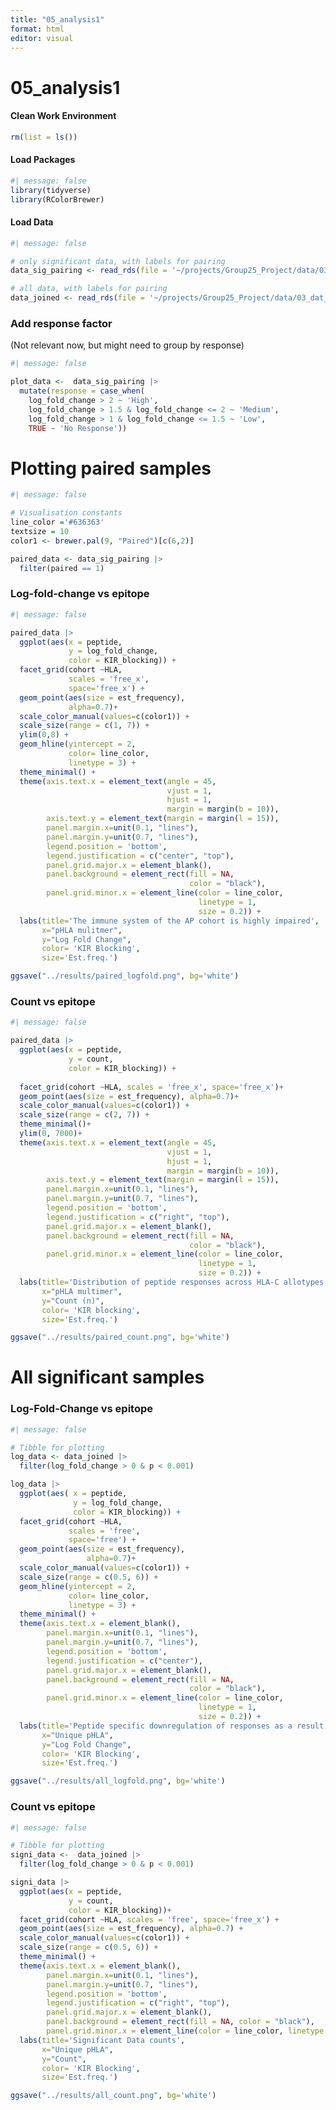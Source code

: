 ```yaml
---
title: "05_analysis1"
format: html
editor: visual
---
```


# 05_analysis1

#### Clean Work Environment

```r
rm(list = ls())
```

#### Load Packages

```r
#| message: false
library(tidyverse)
library(RColorBrewer)
```

#### Load Data

```r
#| message: false

# only significant data, with labels for pairing
data_sig_pairing <- read_rds(file = '~/projects/Group25_Project/data/03_dat_aug_sig_pairing.RDS')

# all data, with labels for pairing
data_joined <- read_rds(file = '~/projects/Group25_Project/data/03_dat_aug_joined.RDS')
```

### Add response factor

(Not relevant now, but might need to group by response)

```r
#| message: false

plot_data <-  data_sig_pairing |>
  mutate(response = case_when(
    log_fold_change > 2 ~ 'High',
    log_fold_change > 1.5 & log_fold_change <= 2 ~ 'Medium',
    log_fold_change > 1 & log_fold_change <= 1.5 ~ 'Low',
    TRUE ~ 'No Response'))
```

# Plotting paired samples

```r
#| message: false

# Visualisation constants
line_color ='#636363' 
textsize = 10 
color1 <- brewer.pal(9, "Paired")[c(6,2)]

paired_data <- data_sig_pairing |>
  filter(paired == 1)
```

### Log-fold-change vs epitope

```r
#| message: false

paired_data |>
  ggplot(aes(x = peptide, 
             y = log_fold_change, 
             color = KIR_blocking)) +
  facet_grid(cohort ~HLA, 
             scales = 'free_x', 
             space='free_x') + 
  geom_point(aes(size = est_frequency), 
             alpha=0.7)+
  scale_color_manual(values=c(color1)) +
  scale_size(range = c(1, 7)) +
  ylim(0,8) +
  geom_hline(yintercept = 2, 
             color= line_color,
             linetype = 3) +
  theme_minimal() +
  theme(axis.text.x = element_text(angle = 45,
                                   vjust = 1,
                                   hjust = 1,
                                   margin = margin(b = 10)),
        axis.text.y = element_text(margin = margin(l = 15)),
        panel.margin.x=unit(0.1, "lines"),
        panel.margin.y=unit(0.7, "lines"),
        legend.position = 'bottom',
        legend.justification = c("center", "top"),
        panel.grid.major.x = element_blank(),
        panel.background = element_rect(fill = NA, 
                                        color = "black"),
        panel.grid.minor.x = element_line(color = line_color, 
                                          linetype = 1, 
                                          size = 0.2)) +
  labs(title='The immune system of the AP cohort is highly impaired',
       x="pHLA mulitmer", 
       y="Log Fold Change", 
       color= 'KIR Blocking', 
       size='Est.freq.') 

ggsave("../results/paired_logfold.png", bg='white')
```

### Count vs epitope

```r
#| message: false

paired_data |>
  ggplot(aes(x = peptide, 
             y = count, 
             color = KIR_blocking)) +
  
  facet_grid(cohort ~HLA, scales = 'free_x', space='free_x')+ 
  geom_point(aes(size = est_frequency), alpha=0.7)+
  scale_color_manual(values=c(color1)) +
  scale_size(range = c(2, 7)) +
  theme_minimal()+
  ylim(0, 7000)+
  theme(axis.text.x = element_text(angle = 45, 
                                   vjust = 1, 
                                   hjust = 1,
                                   margin = margin(b = 10)),
        axis.text.y = element_text(margin = margin(l = 15)),
        panel.margin.x=unit(0.1, "lines"),
        panel.margin.y=unit(0.7, "lines"),
        legend.position = 'bottom',
        legend.justification = c("right", "top"),
        panel.grid.major.x = element_blank(),
        panel.background = element_rect(fill = NA, 
                                        color = "black"),
        panel.grid.minor.x = element_line(color = line_color, 
                                          linetype = 1, 
                                          size = 0.2)) +
  labs(title='Distribution of peptide responses across HLA-C allotypes', 
       x="pHLA multimer", 
       y="Count (n)", 
       color= 'KIR blocking', 
       size='Est.freq.') 

ggsave("../results/paired_count.png", bg='white')
```

# All significant samples

### Log-Fold-Change vs epitope

```r
#| message: false

# Tibble for plotting
log_data <- data_joined |> 
  filter(log_fold_change > 0 & p < 0.001)

log_data |> 
  ggplot(aes( x = peptide, 
              y = log_fold_change, 
              color = KIR_blocking)) +
  facet_grid(cohort ~HLA, 
             scales = 'free', 
             space='free') + 
  geom_point(aes(size = est_frequency), 
                 alpha=0.7)+
  scale_color_manual(values=c(color1)) +
  scale_size(range = c(0.5, 6)) +
  geom_hline(yintercept = 2, 
             color= line_color,
             linetype = 3) +
  theme_minimal() +
  theme(axis.text.x = element_blank(),
        panel.margin.x=unit(0.1, "lines"),
        panel.margin.y=unit(0.7, "lines"),
        legend.position = 'bottom',
        legend.justification = c("center"),
        panel.grid.major.x = element_blank(),
        panel.background = element_rect(fill = NA, 
                                        color = "black"),
        panel.grid.minor.x = element_line(color = line_color, 
                                          linetype = 1, 
                                          size = 0.2)) + 
  labs(title='Peptide specific downregulation of responses as a result of KIR blocking', 
       x="Unique pHLA", 
       y="Log Fold Change", 
       color= 'KIR Blocking', 
       size='Est.freq.') 

ggsave("../results/all_logfold.png", bg='white')
```

### Count vs epitope

```r
#| message: false

# Tibble for plotting
signi_data <-  data_joined |> 
  filter(log_fold_change > 0 & p < 0.001)

signi_data |>
  ggplot(aes(x = peptide, 
             y = count, 
             color = KIR_blocking))+
  facet_grid(cohort ~HLA, scales = 'free', space='free_x') + 
  geom_point(aes(size = est_frequency), alpha=0.7) +
  scale_color_manual(values=c(color1)) +
  scale_size(range = c(0.5, 6)) +
  theme_minimal() +
  theme(axis.text.x = element_blank(),
        panel.margin.x=unit(0.1, "lines"),
        panel.margin.y=unit(0.7, "lines"),
        legend.position = 'bottom',
        legend.justification = c("right", "top"),
        panel.grid.major.x = element_blank(),
        panel.background = element_rect(fill = NA, color = "black"),
        panel.grid.minor.x = element_line(color = line_color, linetype = 1, size = 0.2)) +
  labs(title='Significant Data counts', 
       x="Unique pHLA", 
       y="Count", 
       color= 'KIR Blocking', 
       size='Est.freq.') 

ggsave("../results/all_count.png", bg='white')
```
